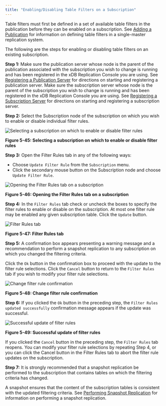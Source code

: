 ```yaml
---
title: "Enabling/Disabling Table Filters on a Subscription"
---
```


<div id="enable_filters_on_subscription" class="registered_link"></div>

Table filters must first be defined in a set of available table filters in the publication before they can be enabled on a subscription. See [Adding a Publication](../02_creating_publication/03_adding_publication/#adding_publication) for information on defining table filters in a single-master replication system.

The following are the steps for enabling or disabling table filters on an existing subscription.

**Step 1:** Make sure the publication server whose node is the parent of the publication associated with the subscription you wish to change is running and has been registered in the xDB Replication Console you are using. See [Registering a Publication Server](../02_creating_publication/01_registering_publication_server/#registering_publication_server) for directions on starting and registering a publication server. Make sure the subscription server whose node is the parent of the subscription you wish to change is running and has been registered in the xDB Replication Console you are using. See [Registering a Subscription Server](../03_creating_subscription/01_registering_subscription_server/#registering_subscription_server) for directions on starting and registering a subscription server.

**Step 2:** Select the Subscription node of the subscription on which you wish to enable or disable individual filter rules.

![Selecting a subscription on which to enable or disable filter rules](/../../images/image89.png)

**Figure 5-45: Selecting a subscription on which to enable or disable filter rules**


**Step 3:** Open the Filter Rules tab in any of the following ways:

-   Choose `Update Filter Rule` from the `Subscription` menu.
-   Click the secondary mouse button on the Subscription node and choose `Update Filter Rule`.

![Opening the Filter Rules tab on a subscription](/../../images/image105.png)

**Figure 5-46: Opening the Filter Rules tab on a subscription**

**Step 4:** In the `Filter Rules` tab check or uncheck the boxes to specify the filter rules to enable or disable on the subscription. At most one filter rule may be enabled any given subscription table. Click the `Update` button.

![Filter Rules tab](/../../images/image106.png)

**Figure 5-47: Filter Rules tab**

**Step 5:** A confirmation box appears presenting a warning message and a recommendation to perform a snapshot replication to any subscription on which you changed the filtering criteria.

Click the `Ok` button in the confirmation box to proceed with the update to the filter rule selections. Click the `Cancel` button to return to the `Filter Rules` tab if you wish to modify your filter rule selections.

![Change filter rule confirmation](/../../images/image107.png)

**Figure 5-48: Change filter rule confirmation**

**Step 6:** If you clicked the `Ok` button in the preceding step, the `Filter Rules updated successfully` confirmation message appears if the update was successful.

![Successful update of filter rules](/../../images/image108.png)

**Figure 5-49: Successful update of filter rules**

If you clicked the `Cancel` button in the preceding step, the `Filter Rules` tab reopens. You can modify your filter rule selections by repeating Step 4, or you can click the Cancel button in the Filter Rules tab to abort the filter rule updates on the subscription.

**Step 7:** It is strongly recommended that a snapshot replication be performed to the subscription that contains tables on which the filtering criteria has changed.

A snapshot ensures that the content of the subscription tables is consistent with the updated filtering criteria. See [Performing Snapshot Replication](../04_on_demand_replication/01_perform_replication/#perform_replication) for information on performing a snapshot replication.
